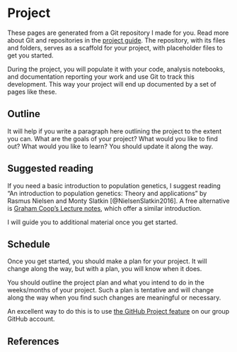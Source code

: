 # Project {.unnumbered}

These pages are generated from a Git repository I made for you. Read more about Git and repositories in the [project guide](https://munch-lab.github.io/project-guide). The repository, with its files and folders, serves as a scaffold for your project, with placeholder files to get you started.

During the project, you will populate it with your code, analysis notebooks, and documentation reporting your work and use Git to track this development. This way your project will end up documented by a set of pages like these.

## Outline

It will help if you write a paragraph here outlining the project to the extent you can. What are the goals of your project? What would you like to find out? What would you like to learn? You should update it along the way.

## Suggested reading

If you need a basic introduction to population genetics, I suggest reading "An introduction to population genetics: Theory and applications" by Rasmus Nielsen and Monty Slatkin [@NielsenSlatkin2016]. A free alternative is [Graham Coop's Lecture notes](https://github.com/cooplab/popgen-notes), which offer a similar introduction.

<!-- 
These are additional some suggestions for background reading:

- [Genetic Villains: Killer Meiotic Drivers](https://doi.org/10.1016/j.tig.2018.02.003), is a review on meiotic drive.
- [Extraordinary selection on the human X chromosome associated with archaic admixture](10.1016/j.xgen.2023.100274) is our most recent paper on the topic.
- -->

I will guide you to additional material once you get started.

## Schedule

Once you get started, you should make a plan for your project. It will change along the way, but with a plan, you will know when it does. 

You should outline the project plan and what you intend to do in the weeks/months of your project. Such a plan is tentative and will change along the way when you find such changes are meaningful or necessary.

An excellent way to do this is to use [the GitHub Project feature](https://github.com/orgs/munch-lab/projects) on our group GitHub account.

## References

